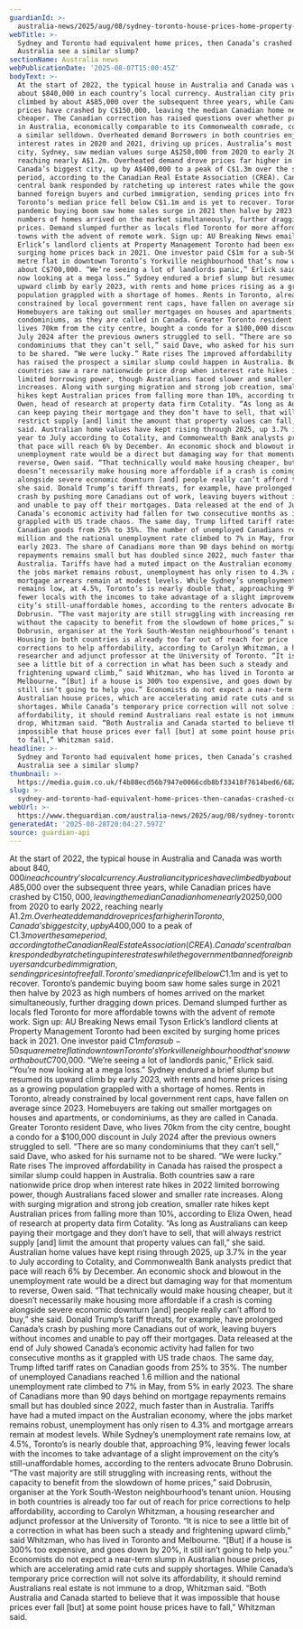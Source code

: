 ```yaml
---
guardianId: >-
  australia-news/2025/aug/08/sydney-toronto-house-prices-home-property-australia-canada
webTitle: >-
  Sydney and Toronto had equivalent home prices, then Canada’s crashed. Could
  Australia see a similar slump?
sectionName: Australia news
webPublicationDate: '2025-08-07T15:00:45Z'
bodyText: >-
  At the start of 2022, the typical house in Australia and Canada was worth
  about $840,000 in each country’s local currency. Australian city prices have
  climbed by about A$85,000 over the subsequent three years, while Canadian
  prices have crashed by C$150,000, leaving the median Canadian home nearly 20%
  cheaper. The Canadian correction has raised questions over whether properties
  in Australia, economically comparable to its Commonwealth comrade, could face
  a similar selldown. Overheated demand Borrowers in both countries enjoyed low
  interest rates in 2020 and 2021, driving up prices. Australia’s most expensive
  city, Sydney, saw median values surge A$250,000 from 2020 to early 2022,
  reaching nearly A$1.2m. Overheated demand drove prices far higher in Toronto,
  Canada’s biggest city, up by A$400,000 to a peak of C$1.3m over the same
  period, according to the Canadian Real Estate Association (CREA). Canada’s
  central bank responded by ratcheting up interest rates while the government
  banned foreign buyers and curbed immigration, sending prices into freefall.
  Toronto’s median price fell below C$1.1m and is yet to recover. Toronto’s
  pandemic buying boom saw home sales surge in 2021 then halve by 2023 as high
  numbers of homes arrived on the market simultaneously, further dragging down
  prices. Demand slumped further as locals fled Toronto for more affordable
  towns with the advent of remote work. Sign up: AU Breaking News email Tyson
  Erlick’s landlord clients at Property Management Toronto had been excited by
  surging home prices back in 2021. One investor paid C$1m for a sub-50 square
  metre flat in downtown Toronto’s Yorkville neighbourhood that’s now worth
  about C$700,000. “We’re seeing a lot of landlords panic,” Erlick said. “You’re
  now looking at a mega loss.” Sydney endured a brief slump but resumed its
  upward climb by early 2023, with rents and home prices rising as a growing
  population grappled with a shortage of homes. Rents in Toronto, already
  constrained by local government rent caps, have fallen on average since 2023.
  Homebuyers are taking out smaller mortgages on houses and apartments, or
  condominiums, as they are called in Canada. Greater Toronto resident Dave, who
  lives 70km from the city centre, bought a condo for a $100,000 discount in
  July 2024 after the previous owners struggled to sell. “There are so many
  condominiums that they can’t sell,” said Dave, who asked for his surname not
  to be shared. “We were lucky.” Rate rises The improved affordability in Canada
  has raised the prospect a similar slump could happen in Australia. Both
  countries saw a rare nationwide price drop when interest rate hikes in 2022
  limited borrowing power, though Australians faced slower and smaller rate
  increases. Along with surging migration and strong job creation, smaller rate
  hikes kept Australian prices from falling more than 10%, according to Eliza
  Owen, head of research at property data firm Cotality. “As long as Australians
  can keep paying their mortgage and they don’t have to sell, that will always
  restrict supply [and] limit the amount that property values can fall,” she
  said. Australian home values have kept rising through 2025, up 3.7% in the
  year to July according to Cotality, and Commonwealth Bank analysts predict
  that pace will reach 6% by December. An economic shock and blowout in the
  unemployment rate would be a direct but damaging way for that momentum to
  reverse, Owen said. “That technically would make housing cheaper, but it
  doesn’t necessarily make housing more affordable if a crash is coming
  alongside severe economic downturn [and] people really can’t afford to buy,”
  she said. Donald Trump’s tariff threats, for example, have prolonged Canada’s
  crash by pushing more Canadians out of work, leaving buyers without incomes
  and unable to pay off their mortgages. Data released at the end of July showed
  Canada’s economic activity had fallen for two consecutive months as it
  grappled with US trade chaos. The same day, Trump lifted tariff rates on
  Canadian goods from 25% to 35%. The number of unemployed Canadians reached 1.6
  million and the national unemployment rate climbed to 7% in May, from 5% in
  early 2023. The share of Canadians more than 90 days behind on mortgage
  repayments remains small but has doubled since 2022, much faster than in
  Australia. Tariffs have had a muted impact on the Australian economy, where
  the jobs market remains robust, unemployment has only risen to 4.3% and
  mortgage arrears remain at modest levels. While Sydney’s unemployment rate
  remains low, at 4.5%, Toronto’s is nearly double that, approaching 9%, leaving
  fewer locals with the incomes to take advantage of a slight improvement on the
  city’s still-unaffordable homes, according to the renters advocate Bruno
  Dobrusin. “The vast majority are still struggling with increasing rents,
  without the capacity to benefit from the slowdown of home prices,” said
  Dobrusin, organiser at the York South-Weston neighbourhood’s tenant union.
  Housing in both countries is already too far out of reach for price
  corrections to help affordability, according to Carolyn Whitzman, a housing
  researcher and adjunct professor at the University of Toronto. “It is nice to
  see a little bit of a correction in what has been such a steady and
  frightening upward climb,” said Whitzman, who has lived in Toronto and
  Melbourne. “[But] if a house is 300% too expensive, and goes down by 20%, it
  still isn’t going to help you.” Economists do not expect a near-term slump in
  Australian house prices, which are accelerating amid rate cuts and supply
  shortages. While Canada’s temporary price correction will not solve its
  affordability, it should remind Australians real estate is not immune to a
  drop, Whitzman said. “Both Australia and Canada started to believe that it was
  impossible that house prices ever fall [but] at some point house prices have
  to fall,” Whitzman said.
headline: >-
  Sydney and Toronto had equivalent home prices, then Canada’s crashed. Could
  Australia see a similar slump?
thumbnail: >-
  https://media.guim.co.uk/f4b88ecd56b7947e0066cdb8bf33418f7614bed6/682_0_6824_5462/500.jpg
slug: >-
  sydney-and-toronto-had-equivalent-home-prices-then-canadas-crashed-could-australia-see-a-similar-slump
webUrl: >-
  https://www.theguardian.com/australia-news/2025/aug/08/sydney-toronto-house-prices-home-property-australia-canada
generatedAt: '2025-08-28T20:04:27.597Z'
source: guardian-api
---
```

At the start of 2022, the typical house in Australia and Canada was worth about $840,000 in each country’s local currency. Australian city prices have climbed by about A$85,000 over the subsequent three years, while Canadian prices have crashed by C$150,000, leaving the median Canadian home nearly 20% cheaper. The Canadian correction has raised questions over whether properties in Australia, economically comparable to its Commonwealth comrade, could face a similar selldown. Overheated demand Borrowers in both countries enjoyed low interest rates in 2020 and 2021, driving up prices. Australia’s most expensive city, Sydney, saw median values surge A$250,000 from 2020 to early 2022, reaching nearly A$1.2m. Overheated demand drove prices far higher in Toronto, Canada’s biggest city, up by A$400,000 to a peak of C$1.3m over the same period, according to the Canadian Real Estate Association (CREA). Canada’s central bank responded by ratcheting up interest rates while the government banned foreign buyers and curbed immigration, sending prices into freefall. Toronto’s median price fell below C$1.1m and is yet to recover. Toronto’s pandemic buying boom saw home sales surge in 2021 then halve by 2023 as high numbers of homes arrived on the market simultaneously, further dragging down prices. Demand slumped further as locals fled Toronto for more affordable towns with the advent of remote work. Sign up: AU Breaking News email Tyson Erlick’s landlord clients at Property Management Toronto had been excited by surging home prices back in 2021. One investor paid C$1m for a sub-50 square metre flat in downtown Toronto’s Yorkville neighbourhood that’s now worth about C$700,000. “We’re seeing a lot of landlords panic,” Erlick said. “You’re now looking at a mega loss.” Sydney endured a brief slump but resumed its upward climb by early 2023, with rents and home prices rising as a growing population grappled with a shortage of homes. Rents in Toronto, already constrained by local government rent caps, have fallen on average since 2023. Homebuyers are taking out smaller mortgages on houses and apartments, or condominiums, as they are called in Canada. Greater Toronto resident Dave, who lives 70km from the city centre, bought a condo for a $100,000 discount in July 2024 after the previous owners struggled to sell. “There are so many condominiums that they can’t sell,” said Dave, who asked for his surname not to be shared. “We were lucky.” Rate rises The improved affordability in Canada has raised the prospect a similar slump could happen in Australia. Both countries saw a rare nationwide price drop when interest rate hikes in 2022 limited borrowing power, though Australians faced slower and smaller rate increases. Along with surging migration and strong job creation, smaller rate hikes kept Australian prices from falling more than 10%, according to Eliza Owen, head of research at property data firm Cotality. “As long as Australians can keep paying their mortgage and they don’t have to sell, that will always restrict supply [and] limit the amount that property values can fall,” she said. Australian home values have kept rising through 2025, up 3.7% in the year to July according to Cotality, and Commonwealth Bank analysts predict that pace will reach 6% by December. An economic shock and blowout in the unemployment rate would be a direct but damaging way for that momentum to reverse, Owen said. “That technically would make housing cheaper, but it doesn’t necessarily make housing more affordable if a crash is coming alongside severe economic downturn [and] people really can’t afford to buy,” she said. Donald Trump’s tariff threats, for example, have prolonged Canada’s crash by pushing more Canadians out of work, leaving buyers without incomes and unable to pay off their mortgages. Data released at the end of July showed Canada’s economic activity had fallen for two consecutive months as it grappled with US trade chaos. The same day, Trump lifted tariff rates on Canadian goods from 25% to 35%. The number of unemployed Canadians reached 1.6 million and the national unemployment rate climbed to 7% in May, from 5% in early 2023. The share of Canadians more than 90 days behind on mortgage repayments remains small but has doubled since 2022, much faster than in Australia. Tariffs have had a muted impact on the Australian economy, where the jobs market remains robust, unemployment has only risen to 4.3% and mortgage arrears remain at modest levels. While Sydney’s unemployment rate remains low, at 4.5%, Toronto’s is nearly double that, approaching 9%, leaving fewer locals with the incomes to take advantage of a slight improvement on the city’s still-unaffordable homes, according to the renters advocate Bruno Dobrusin. “The vast majority are still struggling with increasing rents, without the capacity to benefit from the slowdown of home prices,” said Dobrusin, organiser at the York South-Weston neighbourhood’s tenant union. Housing in both countries is already too far out of reach for price corrections to help affordability, according to Carolyn Whitzman, a housing researcher and adjunct professor at the University of Toronto. “It is nice to see a little bit of a correction in what has been such a steady and frightening upward climb,” said Whitzman, who has lived in Toronto and Melbourne. “[But] if a house is 300% too expensive, and goes down by 20%, it still isn’t going to help you.” Economists do not expect a near-term slump in Australian house prices, which are accelerating amid rate cuts and supply shortages. While Canada’s temporary price correction will not solve its affordability, it should remind Australians real estate is not immune to a drop, Whitzman said. “Both Australia and Canada started to believe that it was impossible that house prices ever fall [but] at some point house prices have to fall,” Whitzman said.
